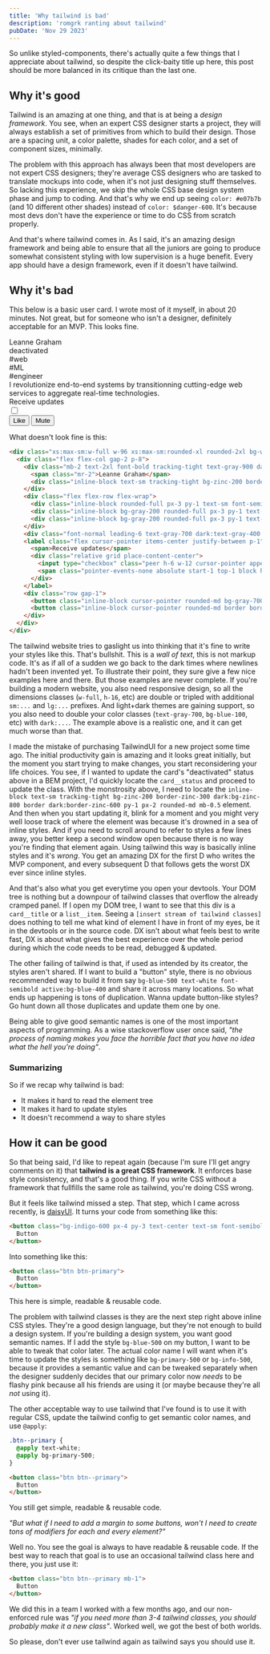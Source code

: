 ```yaml
---
title: 'Why tailwind is bad'
description: 'romgrk ranting about tailwind'
pubDate: 'Nov 29 2023'
---
```


So unlike styled-components, there's actually quite a few things that I appreciate about tailwind, so despite the click-baity title up here, this post should be more balanced in its critique than the last one.

## Why it's good

Tailwind is an amazing at one thing, and that is at being a *design framework*. You see, when an expert CSS designer starts a project, they will always establish a set of primitives from which to build their design. Those are a spacing unit, a color palette, shades for each color, and a set of component sizes, minimally.

The problem with this approach has always been that most developers are not expert CSS designers; they're average CSS designers who are tasked to translate mockups into code, when it's not just designing stuff themselves. So lacking this experience, we skip the whole CSS base design system phase and jump to coding. And that's why we end up seeing `color: #e07b7b` (and 10 different other shades) instead of `color: $danger-600`. It's because most devs don't have the experience or time to do CSS from scratch properly.

And that's where tailwind comes in. As I said, it's an amazing design framework and being able to ensure that all the juniors are going to produce somewhat consistent styling with low supervision is a huge benefit. Every app should have a design framework, even if it doesn't have tailwind.


## Why it's bad

This below is a basic user card. I wrote most of it myself, in about 20 minutes. Not great, but for someone who isn't a designer, definitely acceptable for an MVP. This looks fine.

<div class="xs:max-sm:w-full w-96 xs:max-sm:rounded-xl rounded-2xl bg-white border-zinc-100 dark:bg-zinc-900 border dark:border-zinc-700 mb-8">
  <div class="flex flex-col gap-2 p-8">
    <div class="mb-2 text-2xl font-bold tracking-tight text-gray-900 dark:text-white flex flex-row">
      <span class="mr-2">Leanne Graham</span>
      <div class="inline-block text-sm tracking-tight bg-zinc-200 border-zinc-300 dark:bg-zinc-800 border dark:border-zinc-600 py-1 px-2 rounded-md mb-0.5">deactivated</div>
    </div>
    <div class="flex flex-row flex-wrap">
      <div class="inline-block rounded-full px-3 py-1 text-sm font-semibold bg-gray-700 text-gray-200 dark:bg-gray-200 dark:text-gray-700 mr-2 mb-2">#web</div>
      <div class="inline-block bg-gray-200 rounded-full px-3 py-1 text-sm font-semibold text-gray-700 mr-2 mb-2">#ML</div>
      <div class="inline-block bg-gray-200 rounded-full px-3 py-1 text-sm font-semibold text-gray-700 mr-2 mb-2">#engineer</div>
    </div>
    <div class="font-normal leading-6 text-gray-700 dark:text-gray-400 mb-0.5">I revolutionize end-to-end systems by transitionning cutting-edge web services to aggregate real-time technologies.</div>
    <label class="flex cursor-pointer items-center justify-self-end p-1 gap-2">
      <span class="text-md text-gray-500">Receive updates</span>
      <div class="relative grid place-content-center">
        <input type="checkbox" class="peer h-6 w-12 cursor-pointer appearance-none rounded-full border border-gray-300 bg-white checked:border-gray-900 focus-visible:outline-none focus-visible:ring-2 focus-visible:ring-gray-900 focus-visible:ring-offset-2" />
        <span class="pointer-events-none absolute start-1 top-1 block h-4 w-4 rounded-full bg-gray-400 transition-all duration-200 peer-checked:start-7 peer-checked:bg-gray-900"></span>
      </div>
    </label>
    <div class="row gap-1">
      <button class="inline-block cursor-pointer rounded-md bg-gray-700 px-4 py-3.5 text-center text-sm font-semibold uppercase text-white transition duration-200 ease-in-out hover:bg-gray-800 focus-visible:outline-none focus-visible:ring-2 focus-visible:ring-gray-700 focus-visible:ring-offset-2 active:scale-95">Like</button>
      <button class="inline-block cursor-pointer rounded-md border border-gray-700 bg-transparent px-4 py-3.5 text-center text-sm font-semibold uppercase text-white transition duration-200 ease-in-out hover:bg-gray-800 focus-visible:outline-none focus-visible:ring-2 focus-visible:ring-gray-700 focus-visible:ring-offset-2 active:scale-95">Mute</button>
    </div>
  </div>
</div>

What doesn't look fine is this:

```html
<div class="xs:max-sm:w-full w-96 xs:max-sm:rounded-xl rounded-2xl bg-white border-zinc-100 dark:bg-zinc-900 border dark:border-zinc-700">
  <div class="flex flex-col gap-2 p-8">
    <div class="mb-2 text-2xl font-bold tracking-tight text-gray-900 dark:text-white flex flex-row">
      <span class="mr-2">Leanne Graham</span>
      <div class="inline-block text-sm tracking-tight bg-zinc-200 border-zinc-300 dark:bg-zinc-800 border dark:border-zinc-600 py-1 px-2 rounded-md mb-0.5">deactivated</div>
    </div>
    <div class="flex flex-row flex-wrap">
      <div class="inline-block rounded-full px-3 py-1 text-sm font-semibold bg-gray-700 text-gray-200 dark:bg-gray-200 dark:text-gray-700 mr-2 mb-2">#photography</div>
      <div class="inline-block bg-gray-200 rounded-full px-3 py-1 text-sm font-semibold text-gray-700 mr-2 mb-2">#travel</div>
      <div class="inline-block bg-gray-200 rounded-full px-3 py-1 text-sm font-semibold text-gray-700 mr-2 mb-2">#winter</div>
    </div>
    <div class="font-normal leading-6 text-gray-700 dark:text-gray-400 mb-0.5">I revolutionize end-to-end systems by transitionning cutting-edge web services to aggregate real-time technologies.</div>
    <label class="flex cursor-pointer items-center justify-between p-1">
      <span>Receive updates</span>
      <div class="relative grid place-content-center">
        <input type="checkbox" class="peer h-6 w-12 cursor-pointer appearance-none rounded-full border border-gray-300 bg-white checked:border-gray-900 focus-visible:outline-none focus-visible:ring-2 focus-visible:ring-gray-900 focus-visible:ring-offset-2" />
        <span class="pointer-events-none absolute start-1 top-1 block h-4 w-4 rounded-full bg-gray-400 transition-all duration-200 peer-checked:start-7 peer-checked:bg-gray-900"></span>
      </div>
    </label>
    <div class="row gap-1">
      <button class="inline-block cursor-pointer rounded-md bg-gray-700 px-4 py-3.5 text-center text-sm font-semibold uppercase text-white transition duration-200 ease-in-out hover:bg-gray-800 focus-visible:outline-none focus-visible:ring-2 focus-visible:ring-gray-700 focus-visible:ring-offset-2 active:scale-95">Like</button>
      <button class="inline-block cursor-pointer rounded-md border border-gray-700 bg-transparent px-4 py-3.5 text-center text-sm font-semibold uppercase text-white transition duration-200 ease-in-out hover:bg-gray-800 focus-visible:outline-none focus-visible:ring-2 focus-visible:ring-gray-700 focus-visible:ring-offset-2 active:scale-95">Mute</button>
    </div>
  </div>
</div>
```

The tailwind website tries to gaslight us into thinking that it's fine to write your styles like this. That's bullshit. This is a *wall of text*, this is not markup code. It's as if all of a sudden we go back to the dark times where newlines hadn't been invented yet. To illustrate their point, they sure give a few nice examples here and there. But those examples are never complete. If you're building a modern website, you also need responsive design, so all the dimensions classes (`w-full`, `h-16`, etc) are double or tripled with additional `sm:...` and `lg:...` prefixes. And light+dark themes are gaining support, so you also need to double your color classes (`text-gray-700`, `bg-blue-100`, etc) with `dark:...`. The example above is a realistic one, and it can get much worse than that.

I made the mistake of purchasing TailwindUI for a new project some time ago. The initial productivity gain is amazing and it looks great initially, but the moment you start trying to make changes, you start reconsidering your life choices. You see, if I wanted to update the card's "deactivated" status above in a BEM project, I'd quickly locate the `card__status` and proceed to update the class. With the monstrosity above, I need to locate the `inline-block text-sm tracking-tight bg-zinc-200 border-zinc-300 dark:bg-zinc-800 border dark:border-zinc-600 py-1 px-2 rounded-md mb-0.5` element. And then when you start updating it, blink for a moment and you might very well loose track of where the element was because it's drowned in a sea of inline styles. And if you need to scroll around to refer to styles a few lines away, you better keep a second window open because there is no way you're finding that element again. Using tailwind this way is basically inline styles and it's *wrong*. You get an amazing DX for the first D who writes the MVP component, and every subsequent D that follows gets the worst DX ever since inline styles.

And that's also what you get everytime you open your devtools. Your DOM tree is nothing but a downpour of tailwind classes that overflow the already cramped panel. If I open my DOM tree, I want to see that this div is a `card__title` or a `list__item`. Seeing a `[insert stream of tailwind classes]` does nothing to tell me what kind of element I have in front of my eyes, be it in the devtools or in the source code. DX isn't about what feels best to write fast, DX is about what gives the best experience over the whole period during which the code needs to be read, debugged & updated.

The other failing of tailwind is that, if used as intended by its creator, the styles aren't shared. If I want to build a "button" style, there is no obvious recommended way to build it from say `bg-blue-500 text-white font-semibold active:bg-blue-400` and share it across many locations. So what ends up happening is tons of duplication. Wanna update button-like styles? Go hunt down all those duplicates and update them one by one.

Being able to give good semantic names is one of the most important aspects of programming. As a wise stackoverflow user once said, *"the process of naming makes you face the horrible fact that you have no idea what the hell you're doing"*.

### Summarizing

So if we recap why tailwind is bad:

 - It makes it hard to read the element tree
 - It makes it hard to update styles
 - It doesn't recommend a way to share styles

## How it can be good

So that being said, I'd like to repeat again (because I'm sure I'll get angry comments on it) that **tailwind is a great CSS framework**. It enforces base style consistency, and that's a good thing. If you write CSS without a framework that fullfills the same role as tailwind, you're doing CSS wrong.

But it feels like tailwind missed a step. That step, which I came across recently, is [daisyUI](https://daisyui.com/). It turns your code from something like this:

```html
<button class="bg-indigo-600 px-4 py-3 text-center text-sm font-semibold inline-block text-white cursor-pointer uppercase transition duration-200 ease-in-out rounded-md hover:bg-indigo-700 focus-visible:outline-none focus-visible:ring-2 focus-visible:ring-indigo-600 focus-visible:ring-offset-2 active:scale-95">
  Button
</button>
```

Into something like this:

```html
<button class="btn btn-primary">
  Button
</button>
```

This here is simple, readable & reusable code.

The problem with tailwind classes is they are the next step right above inline CSS styles. They're a good design language, but they're not enough to build a design system. If you're building a design system, you want good semantic names. If I add the style `bg-blue-500` on my button, I want to be able to tweak that color later. The actual color name I will want when it's time to update the styles is something like `bg-primary-500` or `bg-info-500`, because it provides a semantic value and can be tweaked separately when the designer suddenly decides that our primary color now *needs* to be flashy pink because all his friends are using it (or maybe because they're all *not* using it).

The other acceptable way to use tailwind that I've found is to use it with regular CSS, update the tailwind config to get semantic color names, and use `@apply`:

```css
.btn--primary {
  @apply text-white;
  @apply bg-primary-500;
}
```

```html
<button class="btn btn--primary">
  Button
</button>
```

You still get simple, readable & reusable code.

*"But what if I need to add a margin to some buttons, won't I need to create tons of modifiers for each and every element?"*

Well no. You see the goal is always to have readable & reusable code. If the best way to reach that goal is to use an occasional tailwind class here and there, you just use it:

```html
<button class="btn btn--primary mb-1">
  Button
</button>
```

We did this in a team I worked with a few months ago, and our non-enforced rule was *"if you need more than 3-4 tailwind classes, you should probably make it a new class"*. Worked well, we got the best of both worlds.

So please, don't ever use tailwind again as tailwind says you should use it.

<br/>
<br/>
<RandomPlant />
<br/>
<br/>
